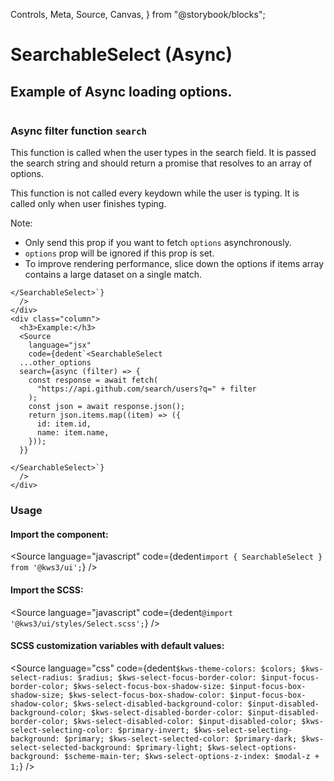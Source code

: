   Controls,
  Meta,
  Source,
  Canvas,
} from "@storybook/blocks";

<Version />

# SearchableSelect (Async)
## Example of Async loading options.

<Meta of={Stories} />
<Canvas />
<Controls />

<div class="notification is-primary is-light">
  <div class="columns">
    <div class="column">
      <h3>
        Async filter function <code>search</code>
      </h3>
      <p>
        This function is called when the user types in the search field.
        It is passed the search string and should return a promise that
        resolves to an array of options.
      </p>
      <p>
        This function is not called every keydown while the user is typing.
        It is called only when user finishes typing.
      </p>
      <p>
        Note: 
      </p>
      <ul>
        <li>Only send this prop if you want to fetch <code>options</code> asynchronously.</li>
        <li><code>options</code> prop will be ignored if this prop is set.</li>
        <li>To improve rendering performance, slice down the options if items array contains a large dataset on a single match.</li>
      </ul>
      <Source
        language="jsx"
        code={dedent`<SearchableSelect
      ...other_options
      search={async ()...... items.map(...).slice(0, 20);}
    
    </SearchableSelect>`}
      />
    </div>
    <div class="column">
      <h3>Example:</h3>
      <Source
        language="jsx"
        code={dedent`<SearchableSelect
      ...other_options
      search={async (filter) => {
        const response = await fetch(
          "https://api.github.com/search/users?q=" + filter
        );
        const json = await response.json();
        return json.items.map((item) => ({
          id: item.id,
          name: item.name,
        }));
      }}
    
    </SearchableSelect>`}
      />
    </div>
  </div>
</div>

### Usage

#### Import the component:

<Source
  language="javascript"
  code={dedent`import { SearchableSelect } from '@kws3/ui';`}
/>

#### Import the SCSS:

<Source
  language="javascript"
  code={dedent`@import '@kws3/ui/styles/Select.scss';`}
/>

#### SCSS customization variables with default values:

<Source
  language="css"
  code={dedent`
      $kws-theme-colors: $colors;
      $kws-select-radius: $radius;
      $kws-select-focus-border-color: $input-focus-border-color;
      $kws-select-focus-box-shadow-size: $input-focus-box-shadow-size;
      $kws-select-focus-box-shadow-color: $input-focus-box-shadow-color;
      $kws-select-disabled-background-color: $input-disabled-background-color;
      $kws-select-disabled-border-color: $input-disabled-border-color;
      $kws-select-disabled-color: $input-disabled-color;
      $kws-select-selecting-color: $primary-invert;
      $kws-select-selecting-background: $primary;
      $kws-select-selected-color: $primary-dark;
      $kws-select-selected-background: $primary-light;
      $kws-select-options-background: $scheme-main-ter;
      $kws-select-options-z-index: $modal-z + 1;
    `}
/>
